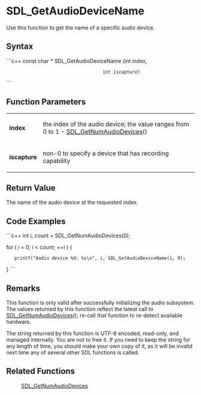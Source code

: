 <!-- pragma section-numbers off -->
<!-- pragma disable-camelcase -->

= SDL_GetAudioDeviceName =
Use this function to get the name of a specific audio device.


== Syntax ==
```c++
const char * SDL_GetAudioDeviceName (int index,
                                     int iscapture)
```

== Function Parameters ==
{|
|'''index'''
|the index of the audio device; the value ranges from 0 to 1 - [[SDL_GetNumAudioDevices]]()
|-
|'''iscapture'''
|non-0 to specify a device that has recording capability
|}

== Return Value ==
The name of the audio device at the requested index.

== Code Examples ==
```c++
int i, count = SDL_GetNumAudioDevices(0);

for ( i = 0; i < count; ++i ) {
    printf("Audio device %d: %s\n", i, SDL_GetAudioDeviceName(i, 0);
}
```

== Remarks ==
This function is only valid after successfully initializing the audio subsystem.
The values returned by this function reflect the latest call to [[SDL_GetNumAudioDevices]](); re-call that function to re-detect available hardware.

The string returned by this function is UTF-8 encoded, read-only, and managed internally. You are not to free it. If you need to keep the string for any length of time, you should make your own copy of it, as it will be invalid next time any of several other SDL functions is called.

== Related Functions ==
:[[SDL_GetNumAudioDevices]]
